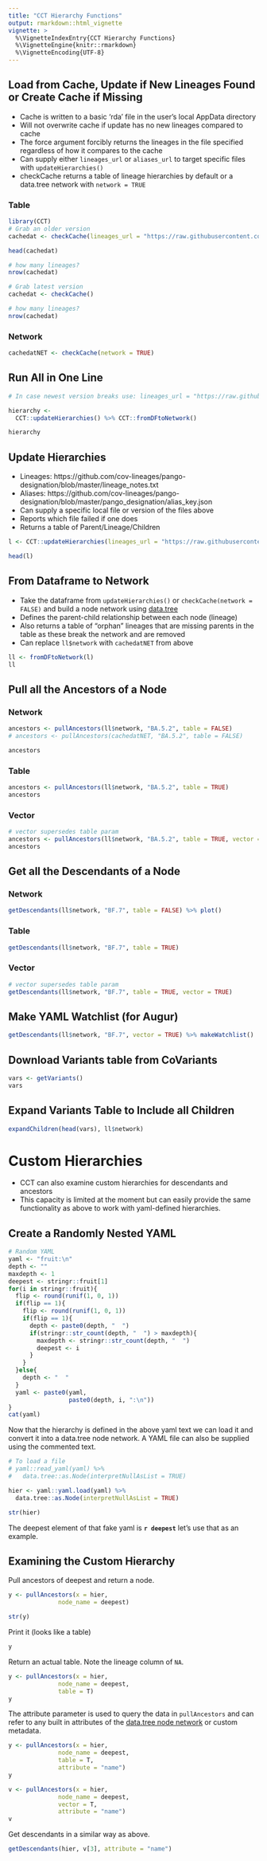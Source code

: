 ---
title: "CCT Hierarchy Functions"
output: rmarkdown::html_vignette
vignette: >
  %\VignetteIndexEntry{CCT Hierarchy Functions}
  %\VignetteEngine{knitr::rmarkdown}
  %\VignetteEncoding{UTF-8}
---

## Load from Cache, Update if New Lineages Found or Create Cache if Missing

- Cache is written to a basic 'rda' file in the user's local AppData directory
- Will not overwrite cache if update has no new lineages compared to cache
- The force argument forcibly returns the lineages in the file specified regardless of how it compares to the cache
- Can supply either `lineages_url` or `aliases_url` to target specific files with `updateHierarchies()`
- checkCache returns a table of lineage hierarchies by default or a data.tree network with `network = TRUE`

### Table

```{r}
library(CCT)
# Grab an older version
cachedat <- checkCache(lineages_url = "https://raw.githubusercontent.com/cov-lineages/pango-designation/4b5957e151c10e92cb49e9df904c0b2ea841f3eb/lineage_notes.txt")

head(cachedat)
```


```{r}
# how many lineages?
nrow(cachedat)
```


```{r}
# Grab latest version
cachedat <- checkCache()

# how many lineages?
nrow(cachedat)
```

### Network
```{r}
cachedatNET <- checkCache(network = TRUE)
```


## Run All in One Line

```{r}
# In case newest version breaks use: lineages_url = "https://raw.githubusercontent.com/TheZetner/pango-designation/master/lineage_notes.txt"

hierarchy <-
  CCT::updateHierarchies() %>% CCT::fromDFtoNetwork()

hierarchy
```

## Update Hierarchies

- Lineages: https://github.com/cov-lineages/pango-designation/blob/master/lineage_notes.txt
- Aliases: https://github.com/cov-lineages/pango-designation/blob/master/pango_designation/alias_key.json
- Can supply a specific local file or version of the files above
- Reports which file failed if one does
- Returns a table of Parent/Lineage/Children
```{r}
l <- CCT::updateHierarchies(lineages_url = "https://raw.githubusercontent.com/TheZetner/pango-designation/master/lineage_notes.txt")

head(l)
```

## From Dataframe to Network
- Take the dataframe from `updateHierarchies()` or `checkCache(network = FALSE)` and build a node network using [data.tree](https://cran.r-project.org/web/packages/data.tree/vignettes/data.tree.html)
- Defines the parent-child relationship between each node (lineage)
- Also returns a table of "orphan" lineages that are missing parents in the table as these break the network and are removed
- Can replace `ll$network` with `cachedatNET` from above
```{r}
ll <- fromDFtoNetwork(l)
ll
```

## Pull all the Ancestors of a Node

### Network
```{r}
ancestors <- pullAncestors(ll$network, "BA.5.2", table = FALSE)
# ancestors <- pullAncestors(cachedatNET, "BA.5.2", table = FALSE)

ancestors
```

### Table
```{r}
ancestors <- pullAncestors(ll$network, "BA.5.2", table = TRUE)
ancestors
```

### Vector
```{r}
# vector supersedes table param
ancestors <- pullAncestors(ll$network, "BA.5.2", table = TRUE, vector = TRUE)
ancestors
```

## Get all the Descendants of a Node

### Network
```{r}
getDescendants(ll$network, "BF.7", table = FALSE) %>% plot()
```

### Table
```{r}
getDescendants(ll$network, "BF.7", table = TRUE)
```

### Vector
```{r}
# vector supersedes table param
getDescendants(ll$network, "BF.7", table = TRUE, vector = TRUE)
```

## Make YAML Watchlist (for Augur)
```{r}
getDescendants(ll$network, "BF.7", vector = TRUE) %>% makeWatchlist()
```

## Download Variants table from CoVariants
```{r}
vars <- getVariants()
vars
```

## Expand Variants Table to Include all Children
```{r}
expandChildren(head(vars), ll$network)
```

# Custom Hierarchies
- CCT can also examine custom hierarchies for descendants and ancestors
- This capacity is limited at the moment but can easily provide the same functionality as above to work with yaml-defined hierarchies.

## Create a Randomly Nested YAML
```{r ch1}
# Random YAML
yaml <- "fruit:\n"
depth <- ""
maxdepth <- 1
deepest <- stringr::fruit[1]
for(i in stringr::fruit){
  flip <- round(runif(1, 0, 1))
  if(flip == 1){
    flip <- round(runif(1, 0, 1))
    if(flip == 1){
      depth <- paste0(depth, "  ")
      if(stringr::str_count(depth, "  ") > maxdepth){
        maxdepth <- stringr::str_count(depth, "  ")
        deepest <- i
      }
    }
  }else{
    depth <- "  "
  }
  yaml <- paste0(yaml,
                 paste0(depth, i, ":\n"))
}
cat(yaml)
```

Now that the hierarchy is defined in the above yaml text we can load it and convert it into a data.tree node network. A YAML file can also be supplied using the commented text.

```{r ch2}

# To load a file
# yaml::read_yaml(yaml) %>%
#   data.tree::as.Node(interpretNullAsList = TRUE)

hier <- yaml::yaml.load(yaml) %>%
  data.tree::as.Node(interpretNullAsList = TRUE)

str(hier)

```

The deepest element of that fake yaml is **`r deepest`** let's use that as an example.

## Examining the Custom Hierarchy

Pull ancestors of deepest and return a node.
```{r ch3}
y <- pullAncestors(x = hier, 
              node_name = deepest)

str(y)
```

Print it (looks like a table)
```{r ch4}
y
```

Return an actual table. Note the lineage column of `NA`.
```{r ch5}
y <- pullAncestors(x = hier, 
              node_name = deepest,
              table = T)
y
```

The attribute parameter is used to query the data in `pullAncestors` and can refer to any built in attributes of the [data.tree node network](https://cran.r-project.org/web/packages/data.tree/data.tree.pdf) or custom metadata.
```{r ch6}
y <- pullAncestors(x = hier, 
              node_name = deepest,
              table = T,
              attribute = "name")
y
```


```{r ch7}
v <- pullAncestors(x = hier, 
              node_name = deepest,
              vector = T,
              attribute = "name")
v
```

Get descendants in a similar way as above.
```{r ch8}
getDescendants(hier, v[3], attribute = "name")

```

